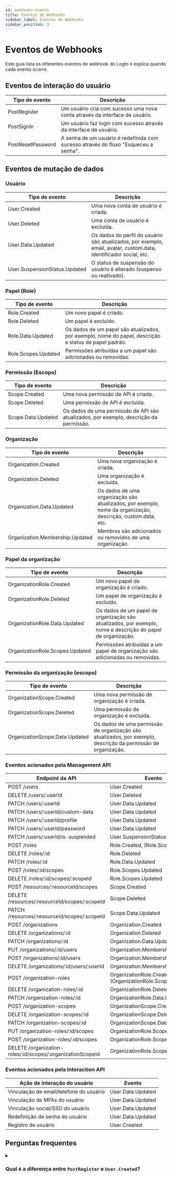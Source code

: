 ```yaml
---
id: webhooks-events
title: Eventos de Webhooks
sidebar_label: Eventos de Webhooks
sidebar_position: 3
---
```


# Eventos de Webhooks

Este guia lista os diferentes eventos de webhook do Logto e explica quando cada evento ocorre.

## Eventos de interação do usuário

| Tipo de evento    | Descrição                                                                           |
| ----------------- | ----------------------------------------------------------------------------------- |
| PostRegister      | Um usuário cria com sucesso uma nova conta através da interface de usuário.         |
| PostSignIn        | Um usuário faz login com sucesso através da interface de usuário.                   |
| PostResetPassword | A senha de um usuário é redefinida com sucesso através do fluxo "Esqueceu a senha". |

## Eventos de mutação de dados

### Usuário

| Tipo de evento                | Descrição                                                                                                          |
| ----------------------------- | ------------------------------------------------------------------------------------------------------------------ |
| User.Created                  | Uma nova conta de usuário é criada.                                                                                |
| User.Deleted                  | Uma conta de usuário é excluída.                                                                                   |
| User.Data.Updated             | Os dados do perfil do usuário são atualizados, por exemplo, email, avatar, custom.data, identificador social, etc. |
| User.SuspensionStatus.Updated | O status de suspensão do usuário é alterado (suspenso ou reativado).                                               |

### Papel (Role)

| Tipo de evento      | Descrição                                                                                             |
| ------------------- | ----------------------------------------------------------------------------------------------------- |
| Role.Created        | Um novo papel é criado.                                                                               |
| Role.Deleted        | Um papel é excluído.                                                                                  |
| Role.Data.Updated   | Os dados de um papel são atualizados, por exemplo, nome do papel, descrição e status de papel padrão. |
| Role.Scopes.Updated | Permissões atribuídas a um papel são adicionadas ou removidas.                                        |

### Permissão (Escopo)

| Tipo de evento     | Descrição                                                                              |
| ------------------ | -------------------------------------------------------------------------------------- |
| Scope.Created      | Uma nova permissão de API é criada.                                                    |
| Scope.Deleted      | Uma permissão de API é excluída.                                                       |
| Scope.Data.Updated | Os dados de uma permissão de API são atualizados, por exemplo, descrição da permissão. |

### Organização

| Tipo de evento                  | Descrição                                                                                                   |
| ------------------------------- | ----------------------------------------------------------------------------------------------------------- |
| Organization.Created            | Uma nova organização é criada.                                                                              |
| Organization.Deleted            | Uma organização é excluída.                                                                                 |
| Organization.Data.Updated       | Os dados de uma organização são atualizados, por exemplo, nome da organização, descrição, custom.data, etc. |
| Organization.Membership.Updated | Membros são adicionados ou removidos de uma organização.                                                    |

### Papel da organização

| Tipo de evento                  | Descrição                                                                                                   |
| ------------------------------- | ----------------------------------------------------------------------------------------------------------- |
| OrganizationRole.Created        | Um novo papel de organização é criado.                                                                      |
| OrganizationRole.Deleted        | Um papel de organização é excluído.                                                                         |
| OrganizationRole.Data.Updated   | Os dados de um papel de organização são atualizados, por exemplo, nome e descrição do papel de organização. |
| OrganizationRole.Scopes.Updated | Permissões atribuídas a um papel de organização são adicionadas ou removidas.                               |

### Permissão da organização (escopo)

| Tipo de evento                 | Descrição                                                                                                     |
| ------------------------------ | ------------------------------------------------------------------------------------------------------------- |
| OrganizationScope.Created      | Uma nova permissão de organização é criada.                                                                   |
| OrganizationScope.Deleted      | Uma permissão de organização é excluída.                                                                      |
| OrganizationScope.Data.Updated | Os dados de uma permissão de organização são atualizados, por exemplo, descrição da permissão de organização. |

### Eventos acionados pela Management API

| Endpoint da API                                            | Evento                                                      |
| ---------------------------------------------------------- | ----------------------------------------------------------- |
| POST /users                                                | User.Created                                                |
| DELETE /users/:userId                                      | User.Deleted                                                |
| PATCH /users/:userId                                       | User.Data.Updated                                           |
| PATCH /users/:userId/custom-data                           | User.Data.Updated                                           |
| PATCH /users/:userId/profile                               | User.Data.Updated                                           |
| PATCH /users/:userId/password                              | User.Data.Updated                                           |
| PATCH /users/:userId/is-suspended                          | User.SuspensionStatus.Updated                               |
| POST /roles                                                | Role.Created, (Role.Scopes.Update)                          |
| DELETE /roles/:id                                          | Role.Deleted                                                |
| PATCH /roles/:id                                           | Role.Data.Updated                                           |
| POST /roles/:id/scopes                                     | Role.Scopes.Updated                                         |
| DELETE /roles/:id/scopes/:scopeId                          | Role.Scopes.Updated                                         |
| POST /resources/:resourceId/scopes                         | Scope.Created                                               |
| DELETE /resources/:resourceId/scopes/:scopeId              | Scope.Deleted                                               |
| PATCH /resources/:resourceId/scopes/:scopeId               | Scope.Data.Updated                                          |
| POST /organizations                                        | Organization.Created                                        |
| DELETE /organizations/:id                                  | Organization.Deleted                                        |
| PATCH /organizations/:id                                   | Organization.Data.Updated                                   |
| PUT /organizations/:id/users                               | Organization.Membership.Updated                             |
| POST /organizations/:id/users                              | Organization.Membership.Updated                             |
| DELETE /organizations/:id/users/:userId                    | Organization.Membership.Updated                             |
| POST /organization-roles                                   | OrganizationRole.Created, (OrganizationRole.Scopes.Updated) |
| DELETE /organization-roles/:id                             | OrganizationRole.Deleted                                    |
| PATCH /organization-roles/:id                              | OrganizationRole.Data.Updated                               |
| POST /organization-scopes                                  | OrganizationScope.Created                                   |
| DELETE /organization-scopes/:id                            | OrganizationScope.Deleted                                   |
| PATCH /organization-scopes/:id                             | OrganizationScope.Data.Updated                              |
| PUT /organization-roles/:id/scopes                         | OrganizationRole.Scopes.Updated                             |
| POST /organization-roles/:id/scopes                        | OrganizationRole.Scopes.Updated                             |
| DELETE /organization-roles/:id/scopes/:organizationScopeId | OrganizationRole.Scopes.Updated                             |

### Eventos acionados pela Interaction API

| Ação de interação do usuário            | Evento            |
| --------------------------------------- | ----------------- |
| Vinculação de email/telefone do usuário | User.Data.Updated |
| Vinculação de MFAs do usuário           | User.Data.Updated |
| Vinculação social/SSO do usuário        | User.Data.Updated |
| Redefinição de senha do usuário         | User.Data.Updated |
| Registro de usuário                     | User.Created      |

## Perguntas frequentes

<details>
<summary>

### Qual é a diferença entre `PostRegister` e `User.Created`?

</summary>

`PostRegister` é acionado quando um usuário cria com sucesso uma nova conta através do fluxo de inscrição do usuário; `User.Created` é acionado quando uma nova conta de usuário é criada através da Management API.

</details>
